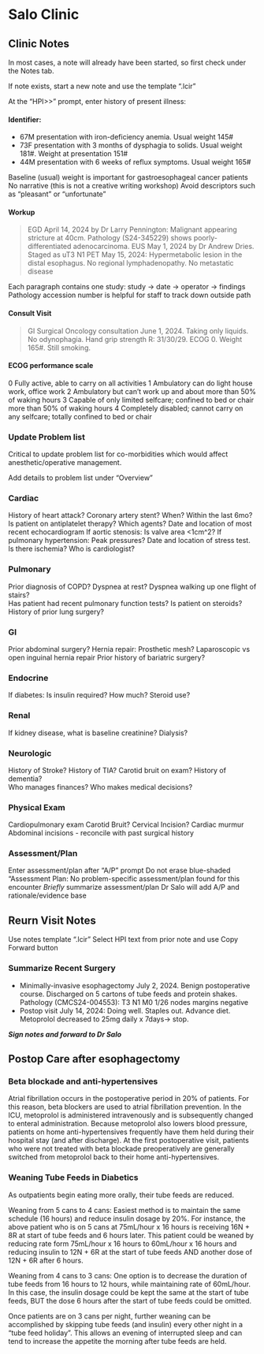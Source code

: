 # Salo Clinic {#mie_postop}

## Clinic Notes

In most cases, a note will already have been started, so first check under the Notes tab.

If note exists, start a new note and use the template ".lcir"

At the "HPI\>\>" prompt, enter history of present illness:

#### Identifier:

-   67M presentation with iron-deficiency anemia. Usual weight 145#
-   73F presentation with 3 months of dysphagia to solids. Usual weight 181#. Weight at presentation 151#
-   44M presentation with 6 weeks of reflux symptoms. Usual weight 165#

Baseline (usual) weight is important for gastroesophageal cancer patients No narrative (this is not a creative writing workshop) Avoid descriptors such as "pleasant" or "unfortunate"

#### Workup

> EGD April 14, 2024 by Dr Larry Pennington: Malignant appearing stricture at 40cm. Pathology (S24-345229) shows poorly-differentiated adenocarcinoma. EUS May 1, 2024 by Dr Andrew Dries. Staged as uT3 N1 PET May 15, 2024: Hypermetabolic lesion in the distal esophagus. No regional lymphadenopathy. No metastatic disease

Each paragraph contains one study: study -\> date -\> operator -\> findings Pathology accession number is helpful for staff to track down outside path

#### Consult Visit

> GI Surgical Oncology consultation June 1, 2024. Taking only liquids. No odynophagia. Hand grip strength R: 31/30/29. ECOG 0. Weight 165#. Still smoking.

#### ECOG performance scale

0 Fully active, able to carry on all activities 1 Ambulatory can do light house work, office work 2 Ambulatory but can’t work up and about more than 50% of waking hours 3 Capable of only limited selfcare; confined to bed or chair more than 50% of waking hours 4 Completely disabled; cannot carry on any selfcare; totally confined to bed or chair

### Update Problem list

Critical to update problem list for co-morbidities which would affect anesthetic/operative management.

Add details to problem list under "Overview"

### Cardiac

History of heart attack? Coronary artery stent? When? Within the last 6mo? Is patient on antiplatelet therapy? Which agents? Date and location of most recent echocardiogram If aortic stenosis: Is valve area \<1cm\^2? If pulmonary hypertension: Peak pressures? Date and location of stress test. Is there ischemia? Who is cardiologist?

### Pulmonary

Prior diagnosis of COPD? Dyspnea at rest? Dyspnea walking up one flight of stairs?\
Has patient had recent pulmonary function tests? Is patient on steroids? History of prior lung surgery?

### GI

Prior abdominal surgery? Hernia repair: Prosthetic mesh? Laparoscopic vs open inguinal hernia repair Prior history of bariatric surgery?

### Endocrine

If diabetes: Is insulin required? How much? Steroid use?

### Renal

If kidney disease, what is baseline creatinine? Dialysis?

### Neurologic

History of Stroke? History of TIA? Carotid bruit on exam? History of dementia?\
Who manages finances? Who makes medical decisions?

### Physical Exam

Cardiopulmonary exam Carotid Bruit? Cervical Incision? Cardiac murmur Abdominal incisions - reconcile with past surgical history

### Assessment/Plan

Enter assessment/plan after "A/P" prompt Do not erase blue-shaded "Assessment Plan: No problem-specific assessment/plan found for this encounter *Briefly* summarize assessment/plan Dr Salo will add A/P and rationale/evidence base

## Reurn Visit Notes

Use notes template ".lcir" Select HPI text from prior note and use Copy Forward button

### Summarize Recent Surgery

-   Minimally-invasive esophagectomy July 2, 2024. Benign postoperative course. Discharged on 5 cartons of tube feeds and protein shakes. Pathology (CMCS24-004553): T3 N1 M0 1/26 nodes margins negative
-   Postop visit July 14, 2024: Doing well. Staples out. Advance diet. Metoprolol decreased to 25mg daily x 7days-\> stop.

***Sign notes and forward to Dr Salo***

## Postop Care after esophagectomy

### Beta blockade and anti-hypertensives

Atrial fibrillation occurs in the postoperative period in 20% of patients. For this reason, beta blockers are used to atrial fibrillation prevention. In the ICU, metoprolol is administered intravenously and is subsequently changed to enteral administration. Because metoprolol also lowers blood pressure, patients on home anti-hypertensives frequently have them held during their hospital stay (and after discharge). At the first postoperative visit, patients who were not treated with beta blockade preoperatively are generally switched from metoprolol back to their home anti-hypertensives.

### Weaning Tube Feeds in Diabetics

As outpatients begin eating more orally, their tube feeds are reduced.

Weaning from 5 cans to 4 cans: Easiest method is to maintain the same schedule (16 hours) and reduce insulin dosage by 20%. For instance, the above patient who is on 5 cans at 75mL/hour x 16 hours is receiving 16N + 8R at start of tube feeds and 6 hours later. This patient could be weaned by reducing rate form 75mL/hour x 16 hours to 60mL/hour x 16 hours and reducing insulin to 12N + 6R at the start of tube feeds AND another dose of 12N + 6R after 6 hours.

Weaning from 4 cans to 3 cans: One option is to decrease the duration of tube feeds from 16 hours to 12 hours, while maintaining rate of 60mL/hour. In this case, the insulin dosage could be kept the same at the start of tube feeds, BUT the dose 6 hours after the start of tube feeds could be omitted.

Once patients are on 3 cans per night, further weaning can be accomplished by skipping tube feeds (and insulin) every other night in a “tube feed holiday”. This allows an evening of interrupted sleep and can tend to increase the appetite the morning after tube feeds are held.
